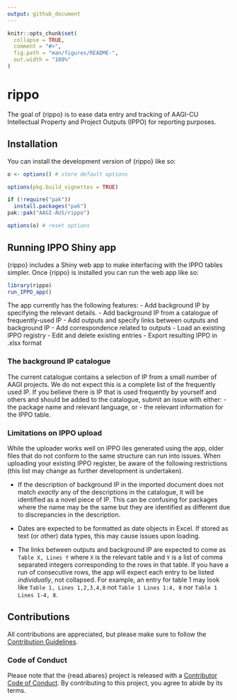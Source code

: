 ```yaml
---
output: github_document
---
```


<!-- README.md is generated from README.Rmd. Please edit that file -->

```r
knitr::opts_chunk$set(
  collapse = TRUE,
  comment = "#>",
  fig.path = "man/figures/README-",
  out.width = "100%"
)
```

# rippo

<!-- badges: start -->
<!-- badges: end -->

The goal of {rippo} is to ease data entry and tracking of AAGI-CU Intellectual Property and Project Outputs (IPPO) for reporting purposes.

## Installation

You can install the development version of {rippo} like so:

```r
o <- options() # store default options

options(pkg.build_vignettes = TRUE)

if (!require("pak"))
  install.packages("pak")
pak::pak("AAGI-AUS/rippo")

options(o) # reset options
```

## Running IPPO Shiny app

{rippo} includes a Shiny web app to make interfacing with the IPPO tables simpler.
Once {rippo} is installed you can run the web app like so:

```r
library(rippo)
run_IPPO_app()
```

The app currently has the following features:
- Add background IP by specifying the relevant details.
- Add background IP from a catalogue of frequently-used IP
- Add outputs and specify links between outputs and background IP
- Add correspondence related to outputs
- Load an existing IPPO registry
- Edit and delete existing entries
- Export resulting IPPO in .xlsx format

### The background IP catalogue

The current catalogue contains a selection of IP from a small number of AAGI projects.
We do not expect this is a complete list of the frequently used IP.
If you believe there is IP that is used frequently by yourself and others and should be added to the catalogue, submit an issue with either:
- the package name and relevant language, or
- the relevant information for the IPPO table.

### Limitations on IPPO upload

While the uploader works well on IPPO iles generated using the app, older files that do not conform to the same structure can run into issues.
When uploading your existing IPPO register, be aware of the following restrictions (this list may change as further development is undertaken).

- If the description of background IP in the imported document does not match *exactly* any of the descriptions in the catalogue, it will be identified as a novel piece of IP.
This can be confusing for packages where the name may be the same but they are identified as different due to discrepancies in the description.

- Dates are expected to be formatted as date objects in Excel.
If stored as text (or other) data types, this may cause issues upon loading.

- The links between outputs and background IP are expected to come as `Table X, Lines Y` where `X` is the relevant table and `Y` is a list of comma separated integers corresponding to the rows in that table.
If you have a run of consecutive rows, the app will expect each entry to be listed *individually*, not collapsed.
For example, an entry for table 1 may look like `Table 1, Lines 1,2,3,4,8` not `Table 1 Lines 1:4, 8` nor `Table 1 Lines 1-4, 8`.

## Contributions 

All contributions are appreciated, but please make sure to follow the [Contribution Guidelines](.github/CONTRIBUTING.md).

### Code of Conduct

Please note that the {read.abares} project is released with a [Contributor Code of Conduct](https://AAGI-AUS.github.io/rippo/CODE_OF_CONDUCT.md).
By contributing to this project, you agree to abide by its terms.
